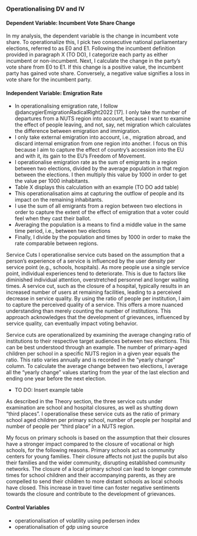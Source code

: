 ### Operationalising DV and IV

#### Dependent Variable: Incumbent Vote Share Change
In my analysis, the dependent variable is the change in incumbent vote share. To operationalize this, I pick two consecutive national parliamentary elections, referred to as E0 and E1. Following the incumbent definition provided in paragraph X (TO DO), I categorize each party as either incumbent or non-incumbent. Next, I calculate the change in the party's vote share from E0 to E1. If this change is a positive value, the incumbent party has gained vote share. Conversely, a negative value signifies a loss in vote share for the incumbent party.

#### Independent Variable: Emigration Rate
- In operationalising emigration rate, I follow @dancygierEmigrationRadicalRight2022 [17]. I only take the number of departures from a NUTS region into account, because I want to examine the effect of people leaving, and not, say, net migration which calculates the difference between emigration and immigration.
- I only take external emigration into account, i.e., migration abroad, and discard internal emigration from one region into another. I focus on this because I aim to capture the effect of country’s accession into the EU and with it, its gain to the EU’s Freedom of Movement.
- I operationalise emigration rate as the sum of emigrants in a region between two elections, divided by the average population in that region between the elections. I then multiply this value by 1000 in order to get the value per 1000 inhabitants. 
- Table X displays this calculation with an example (TO DO add table)
- This operationalisation aims at capturing the outflow of people and its impact on the remaining inhabitants. 
- I use the sum of all emigrants from a region between two elections in order to capture the extent of the effect of emigration that a voter could feel when they cast their ballot.
- Averaging the population is a means to find a middle value in the same time period, i.e., between two elections
- Finally, I divide by the population and times by 1000 in order to make the rate comparable between regions.


Service Cuts
I operationalise service cuts based on the assumption that a person's experience of a service is influenced by the user density per service point (e.g., schools, hospitals). As more people use a single service point, individual experiences tend to deteriorate. This is due to factors like diminished individual attention, overstretched personnel and longer waiting times. A service cut, such as the closure of a hospital, typically results in an increased number of users at remaining facilities, leading to a perceived decrease in service quality. By using the ratio of people per institution, I aim to capture the perceived quality of a service. This offers a more nuanced understanding than merely counting the number of institutions. This approach acknowledges that the development of grievances, influenced by service quality, can eventually impact voting behavior.

Service cuts are operationalized by examining the average changing ratio of institutions to their respective target audiences between two elections. This can be best understood through an example. The number of primary-aged children per school in a specific NUTS region in a given year equals the ratio. This ratio varies annually and is recorded in the “yearly change” column. To calculate the average change between two elections, I average all the “yearly change” values starting from the year of the last election and ending one year before the next election.

- TO DO: Insert example table

As described in the Theory section, the three service cuts under examination are school and hospital closures, as well as shutting down “third places”. I operationalise these service cuts as the ratio of primary school aged children per primary school, number of people per hospital and number of people per “third place” in a NUTS region.

My focus on primary schools is based on the assumption that their closures have a stronger impact compared to the closure of vocational or high schools, for the following reasons. Primary schools act as community centers for young families. Their closure affects not just the pupils but also their families and the wider community, disrupting established community networks. The closure of a local primary school can lead to longer commute times for school children and their accompanying parents, as they are compelled to send their children to more distant schools as local schools have closed. This increase in travel time can foster negative sentiments towards the closure and contribute to the development of grievances.

#### Control Variables
- operationalisation of volatility using pedersen index
- operationalisation of gdp using source
